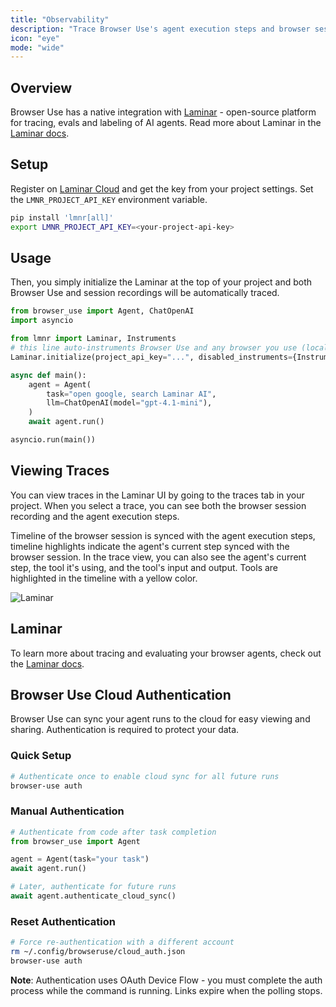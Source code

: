 ```yaml
---
title: "Observability"
description: "Trace Browser Use's agent execution steps and browser sessions"
icon: "eye"
mode: "wide"
---
```


## Overview

Browser Use has a native integration with [Laminar](https://lmnr.ai) - open-source platform for tracing, evals and labeling of AI agents.
Read more about Laminar in the [Laminar docs](https://docs.lmnr.ai).

## Setup



Register on [Laminar Cloud](https://lmnr.ai) and get the key from your project settings.
Set the `LMNR_PROJECT_API_KEY` environment variable.
```bash
pip install 'lmnr[all]'
export LMNR_PROJECT_API_KEY=<your-project-api-key>
```

## Usage

Then, you simply initialize the Laminar at the top of your project and both Browser Use and session recordings will be automatically traced.

```python {5-8}
from browser_use import Agent, ChatOpenAI
import asyncio

from lmnr import Laminar, Instruments
# this line auto-instruments Browser Use and any browser you use (local or remote)
Laminar.initialize(project_api_key="...", disabled_instruments={Instruments.BROWSER_USE})

async def main():
    agent = Agent(
        task="open google, search Laminar AI",
        llm=ChatOpenAI(model="gpt-4.1-mini"),
    )
    await agent.run()

asyncio.run(main())
```

## Viewing Traces

You can view traces in the Laminar UI by going to the traces tab in your project.
When you select a trace, you can see both the browser session recording and the agent execution steps.

Timeline of the browser session is synced with the agent execution steps, timeline highlights indicate the agent's current step synced with the browser session.
In the trace view, you can also see the agent's current step, the tool it's using, and the tool's input and output. Tools are highlighted in the timeline with a yellow color.

<img className="block" src="/images/laminar.png" alt="Laminar" />

## Laminar

To learn more about tracing and evaluating your browser agents, check out the [Laminar docs](https://docs.lmnr.ai).

## Browser Use Cloud Authentication

Browser Use can sync your agent runs to the cloud for easy viewing and sharing. Authentication is required to protect your data.

### Quick Setup

```bash
# Authenticate once to enable cloud sync for all future runs
browser-use auth
```

### Manual Authentication

```python
# Authenticate from code after task completion
from browser_use import Agent

agent = Agent(task="your task")
await agent.run()

# Later, authenticate for future runs
await agent.authenticate_cloud_sync()
```

### Reset Authentication

```bash
# Force re-authentication with a different account
rm ~/.config/browseruse/cloud_auth.json
browser-use auth
```

**Note**: Authentication uses OAuth Device Flow - you must complete the auth process while the command is running. Links expire when the polling stops.
